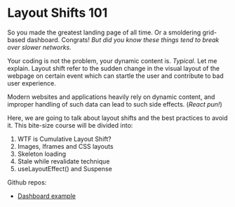 # Layout Shifts 101

So you made the greatest landing page of all time. Or a smoldering grid-based dashboard. Congrats! *But did you know these things tend to break over slower networks.*

Your coding is not the problem, your dynamic content is. *Typical*. Let me explain. Layout shift refer to the sudden change in the visual layout of the webpage on certain event which can startle the user and contribute to bad user experience.

Modern websites and applications heavily rely on dynamic content, and improper handling of such data can lead to such side effects. (*React pun!*)

Here, we are going to talk about layout shifts and the best practices to avoid it. This bite-size course will be divided into:

1. WTF is Cumulative Layout Shift?
2. Images, Iframes and CSS layouts
3. Skeleton loading
4. Stale while revalidate technique
5. useLayoutEffect() and Suspense

Github repos:
- [Dashboard example]()